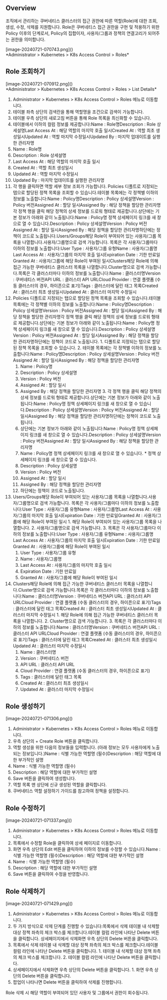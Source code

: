 
## Overview
조직에서 관리하는 쿠버네티스 클러스터의 접근 권한에 따른 역할(Role)에 대한 조회, 생성, 수정, 삭제를 지원합니다. Role은 쿠버네티스 접근 권한을 구현 및 적용하기 위한 Policy 이후의 단계로서, Policy의 집합이자, 사용자/그룹과 정책의 연결고리가 되어주는 권한을 의미합니다.

<p align="center">
<div>[image-20240721-070743.png]()</div>
*Administrator &gt; Kubernetes &gt; K8s Access Control &gt; Roles*
</p>

## Role 조회하기
<p align="center">
<div>[image-20240721-070912.png]()</div>
*Administrator &gt; Kubernetes &gt; K8s Access Control &gt; Roles &gt; List Details*
</p>

1. Administrator > Kubernetes > K8s Access Control > Roles 메뉴로 이동합니다.
2. 테이블 좌측 상단의 검색란을 통해 역할명을 조건으로 검색이 가능합니다.
3. 테이블 우측 상단의 새로고침 버튼을 통해 Role 목록을 최신화할 수 있습니다.
4. 테이블에서 이하의 컬럼 정보를 제공합니다:Name : Role명Description : Role 상세설명Last Access At : 해당 역할의 마지막 호출 일시Created At : 역할 최초 생성일시Updated At : 역할 마지막 수정일시Updated By : 마지막 업데이트를 실행한 관리자명
  1. Name : Role명
  2. Description : Role 상세설명
  3. Last Access At : 해당 역할의 마지막 호출 일시
  4. Created At : 역할 최초 생성일시
  5. Updated At : 역할 마지막 수정일시
  6. Updated By : 마지막 업데이트를 실행한 관리자명
5. 각 행을 클릭하면 역할 세부 정보 조회가 가능합니다. Policies 디폴트로 지정되는 탭으로 할당된 정책 목록을 조회할 수 있습니다.테이블 목록에는 각 정책별 이하의 정보를 노출합니다:Name : Policy명Description : Policy 상세설명Version : Policy 버전Assigned At : 할당 일시Assigned By : 해당 정책을 할당한 관리자명각 정책 행을 클릭 해당 정책의 상세 정보를 드로워 형태로 제공합니다.상단에는 기본 정보가 아래와 같이 노출됩니다:Name : Policy명 정책 상세페이지 링크를 새 창으로 열 수 있습니다.Description : Policy 상세설명Version : Policy 버전Assigned At : 할당 일시Assigned By : 해당 정책을 할당한 관리자명하단에는 정책이 코드로 노출됩니다.Users/Groups해당 Role이 부여되어 있는 사용자/그룹 목록을 나열합니다.사용자/그룹명으로 검색 가능합니다. 목록은 각 사용자/그룹마다 이하의 정보를 노출합니다:User Type : 사용자/그룹 유형Name : 사용자/그룹명Last Access At : 사용자/그룹의 마지막 호출 일시Expiration Date : 기한 만료일Granted At : 사용자/그룹에 해당 Role이 부여된 일시Clusters해당 Role에 의해 접근 가능한 쿠버네티스 클러스터 목록을 나열합니다.Cluster명으로 검색 가능합니다.목록은 각 클러스터마다 이하의 정보를 노출합니다:Name : 클러스터명Version : 쿠버네티스 버전API URL : 클러스터 API URLCloud Provider : 연결 플랫폼 (수동 클러스터의 경우, 하이픈으로 표기)Tags : 클러스터에 달린 태그 목록Created At : 클러스터 최초 생성일시Updated At : 클러스터 마지막 수정일시
  1. Policies 디폴트로 지정되는 탭으로 할당된 정책 목록을 조회할 수 있습니다.테이블 목록에는 각 정책별 이하의 정보를 노출합니다:Name : Policy명Description : Policy 상세설명Version : Policy 버전Assigned At : 할당 일시Assigned By : 해당 정책을 할당한 관리자명각 정책 행을 클릭 해당 정책의 상세 정보를 드로워 형태로 제공합니다.상단에는 기본 정보가 아래와 같이 노출됩니다:Name : Policy명 정책 상세페이지 링크를 새 창으로 열 수 있습니다.Description : Policy 상세설명Version : Policy 버전Assigned At : 할당 일시Assigned By : 해당 정책을 할당한 관리자명하단에는 정책이 코드로 노출됩니다.
    1. 디폴트로 지정되는 탭으로 할당된 정책 목록을 조회할 수 있습니다.
    2. 테이블 목록에는 각 정책별 이하의 정보를 노출합니다:Name : Policy명Description : Policy 상세설명Version : Policy 버전Assigned At : 할당 일시Assigned By : 해당 정책을 할당한 관리자명
      1. Name : Policy명
      2. Description : Policy 상세설명
      3. Version : Policy 버전
      4. Assigned At : 할당 일시
      5. Assigned By : 해당 정책을 할당한 관리자명
    3. 각 정책 행을 클릭 해당 정책의 상세 정보를 드로워 형태로 제공합니다.상단에는 기본 정보가 아래와 같이 노출됩니다:Name : Policy명 정책 상세페이지 링크를 새 창으로 열 수 있습니다.Description : Policy 상세설명Version : Policy 버전Assigned At : 할당 일시Assigned By : 해당 정책을 할당한 관리자명하단에는 정책이 코드로 노출됩니다.
      1. 상단에는 기본 정보가 아래와 같이 노출됩니다:Name : Policy명 정책 상세페이지 링크를 새 창으로 열 수 있습니다.Description : Policy 상세설명Version : Policy 버전Assigned At : 할당 일시Assigned By : 해당 정책을 할당한 관리자명
        1. Name : Policy명 정책 상세페이지 링크를 새 창으로 열 수 있습니다.
          * 정책 상세페이지 링크를 새 창으로 열 수 있습니다.
        2. Description : Policy 상세설명
        3. Version : Policy 버전
        4. Assigned At : 할당 일시
        5. Assigned By : 해당 정책을 할당한 관리자명
      2. 하단에는 정책이 코드로 노출됩니다.
  2. Users/Groups해당 Role이 부여되어 있는 사용자/그룹 목록을 나열합니다.사용자/그룹명으로 검색 가능합니다. 목록은 각 사용자/그룹마다 이하의 정보를 노출합니다:User Type : 사용자/그룹 유형Name : 사용자/그룹명Last Access At : 사용자/그룹의 마지막 호출 일시Expiration Date : 기한 만료일Granted At : 사용자/그룹에 해당 Role이 부여된 일시
    1. 해당 Role이 부여되어 있는 사용자/그룹 목록을 나열합니다.
    2. 사용자/그룹명으로 검색 가능합니다.
    3. 목록은 각 사용자/그룹마다 이하의 정보를 노출합니다:User Type : 사용자/그룹 유형Name : 사용자/그룹명Last Access At : 사용자/그룹의 마지막 호출 일시Expiration Date : 기한 만료일Granted At : 사용자/그룹에 해당 Role이 부여된 일시
      1. User Type : 사용자/그룹 유형
      2. Name : 사용자/그룹명
      3. Last Access At : 사용자/그룹의 마지막 호출 일시
      4. Expiration Date : 기한 만료일
      5. Granted At : 사용자/그룹에 해당 Role이 부여된 일시
  3. Clusters해당 Role에 의해 접근 가능한 쿠버네티스 클러스터 목록을 나열합니다.Cluster명으로 검색 가능합니다.목록은 각 클러스터마다 이하의 정보를 노출합니다:Name : 클러스터명Version : 쿠버네티스 버전API URL : 클러스터 API URLCloud Provider : 연결 플랫폼 (수동 클러스터의 경우, 하이픈으로 표기)Tags : 클러스터에 달린 태그 목록Created At : 클러스터 최초 생성일시Updated At : 클러스터 마지막 수정일시
    1. 해당 Role에 의해 접근 가능한 쿠버네티스 클러스터 목록을 나열합니다.
    2. Cluster명으로 검색 가능합니다.
    3. 목록은 각 클러스터마다 이하의 정보를 노출합니다:Name : 클러스터명Version : 쿠버네티스 버전API URL : 클러스터 API URLCloud Provider : 연결 플랫폼 (수동 클러스터의 경우, 하이픈으로 표기)Tags : 클러스터에 달린 태그 목록Created At : 클러스터 최초 생성일시Updated At : 클러스터 마지막 수정일시
      1. Name : 클러스터명
      2. Version : 쿠버네티스 버전
      3. API URL : 클러스터 API URL
      4. Cloud Provider : 연결 플랫폼 (수동 클러스터의 경우, 하이픈으로 표기)
      5. Tags : 클러스터에 달린 태그 목록
      6. Created At : 클러스터 최초 생성일시
      7. Updated At : 클러스터 마지막 수정일시

## Role 생성하기
<p align="left">
<div>[image-20240721-071306.png]()</div>
</p>

1. Administrator > Kubernetes > K8s Access Control > Roles 메뉴로 이동합니다.
2. 우측 상단의 + Create Role 버튼을 클릭합니다.
3. 역할 생성을 위한 다음의 정보들을 입력합니다. (아래 정보는 모두 사용자에게 노출되는 정보입니다.)Name : 식별 가능한 역할명 (필수)Description : 해당 역할에 대한 부가적인 설명
  1. Name : 식별 가능한 역할명 (필수)
  2. Description : 해당 역할에 대한 부가적인 설명
4. Save 버튼을 클릭하여 생성합니다.
5. 역할 목록 맨 상단에 신규 생성된 역할을 클릭합니다.
6. 쿠버네티스 역할 설정하기 가이드를 참고하여 정책을 설정합니다.

## Role 수정하기
<p align="left">
<div>[image-20240721-071337.png]()</div>
</p>

1. Administrator > Kubernetes > K8s Access Control > Roles 메뉴로 이동합니다.
2. 목록에서 수정할 Role을 클릭하여 상세 페이지로 이동합니다.
3. 화면 우측 상단의 Edit 버튼을 클릭하여 이하의 정보를 수정할 수 있습니다.Name : 식별 가능한 역할명 (필수)Description : 해당 역할에 대한 부가적인 설명
  1. Name : 식별 가능한 역할명 (필수)
  2. Description : 해당 역할에 대한 부가적인 설명
4. Save 버튼을 클릭하여 수정을 반영합니다.

## Role 삭제하기
<p align="left">
<div>[image-20240721-071429.png]()</div>
</p>

1. Administrator > Kubernetes > K8s Access Control > Roles 메뉴로 이동합니다.
2. 두 가지 방식으로 삭제 단계를 진행할 수 있습니다:목록에서 삭제 테이블 내 삭제할 대상 정책 좌측의 체크 박스를 체크합니다.테이블 컬럼 라인에 나타난 Delete 버튼을 클릭합니다. 상세페이지에서 삭제화면 우측 상단의 Delete 버튼을 클릭합니다.
  1. 목록에서 삭제 테이블 내 삭제할 대상 정책 좌측의 체크 박스를 체크합니다.테이블 컬럼 라인에 나타난 Delete 버튼을 클릭합니다.
    1. 테이블 내 삭제할 대상 정책 좌측의 체크 박스를 체크합니다.
    2. 테이블 컬럼 라인에 나타난 Delete 버튼을 클릭합니다.
  2. 상세페이지에서 삭제화면 우측 상단의 Delete 버튼을 클릭합니다.
    1. 화면 우측 상단의 Delete 버튼을 클릭합니다.
3. 팝업이 나타나면 Delete 버튼을 클릭하여 삭제를 진행합니다.

<Callout>
Role 삭제 시 해당 역할이 부여되어 있던 사용자 및 그룹에서 권한이 회수됩니다. 
</Callout>
